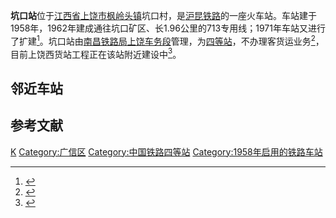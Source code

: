 {{otheruse|坑口站}}
{{Infobox China railway station
|车站名称= 坑口站
|图片=Kengkou Railway Station.jpg
|图片介绍=坑口站站牌
|其他名称= 
|车站名称拼音= Keng Kou
|英文名称= Kengkou Railway Station
|车站代码= 32714<ref>{{cite book|title=中华人民共和国铁路车站代码（GB/T 10302-2010）|publisher=中国标准出版社|year=2010|isbn=155066140495|ignore-isbn-error=true|pages=19}}</ref>
|电报码= KKG
|拼音码= KKO
|车站类型= 
|始建时间= 
|开通运营= 
|车站位置= [[江西省|江西省]][[上饶市|上饶市]][[广信区|广信区]][[枫岭头镇|枫岭头镇]]坑口村
|坐标={{coord|28.444720|N|117.777652|E|display=inline,title}}
|归属= [[南昌铁路局|南昌铁路局]][[上饶车务段|上饶车务段]]
|使用状态= 使用中
|线路= [[沪昆铁路|沪昆铁路]]
|车站等级= [[四等站_(中鐵)|四等站]]
|月台数目=
|侧式站台=
|岛式站台=
|站台面= 
|股道数目 =
|正线= 
|到发线=
|其它线=
|网站=
 }}

'''坑口站'''位于[[江西省|江西省]][[上饶市|上饶市]][[枫岭头镇|枫岭头镇]]坑口村，是[[沪昆铁路|沪昆铁路]]的一座火车站。车站建于1958年，1962年建成通往坑口矿区、长1.96公里的713专用线；1971年车站又进行了扩建<ref name="shangrao1993">{{cite book|author1=邱敬登|author2=郭佐民|author3=张德金|author4=上饶县县志编纂委员会|title=上饶县志|publisher=中共中央党校出版社|year=1993|isbn=7503502495}}</ref>{{rp|137,142}}。坑口站由[[南昌铁路局|南昌铁路局]][[上饶车务段|上饶车务段]]管理，为[[四等站_(中鐵)|四等站]]，不办理客货运业务<ref>{{cite web|title=营业站服务信息|publisher=12306|url=http://hyfw.12306.cn/hyinfo/action/FwcszsAction_index?type=1|accessdate=2016-09-13|archive-date=2016-11-06|archive-url=https://web.archive.org/web/20161106075157/http://hyfw.12306.cn/hyinfo/action/FwcszsAction_index?type=1|dead-url=no}}</ref>，目前上饶西货站工程正在该站附近建设中<ref>{{cite web|title=上饶西货站一期（坑口铁路专用线）项目环境影响评价公示|url=http://www.srx.gov.cn/xxgk/zfgw/2016/05/20/143051.htm|publisher=上饶县人民政府|date=2016-05-20|deadurl=yes|archiveurl=https://web.archive.org/web/20161101164749/http://www.srx.gov.cn/xxgk/zfgw/2016/05/20/143051.htm|archivedate=2016-11-01|accessdate=2016-11-01}}</ref>。

== 邻近车站 ==
{{Start rail box|[[中国铁路|中国铁路]]}} 
{{s-inop|[[枫岭头站|枫岭头站]]|[[上海站|上海站]]方向}}
{{s-line|[[沪昆铁路|沪昆铁路]]<br>{{0}}← 7km 坑口站 19km →}} 
{{s-inop|[[横峰站|横峰站]]|[[昆明站|昆明站]]方向}}
{{End box}}

== 参考文献 ==
{{commonscat|Kengkou Railway Station}}
{{Reflist}}

{{沪昆铁路}}
{{上饶车务段}}
{{China-rail-stub}}
[[Category:上饶市铁路车站|K]]
[[Category:广信区|Category:广信区]]
[[Category:中国铁路四等站|Category:中国铁路四等站]]
[[Category:1958年启用的铁路车站|Category:1958年启用的铁路车站]]